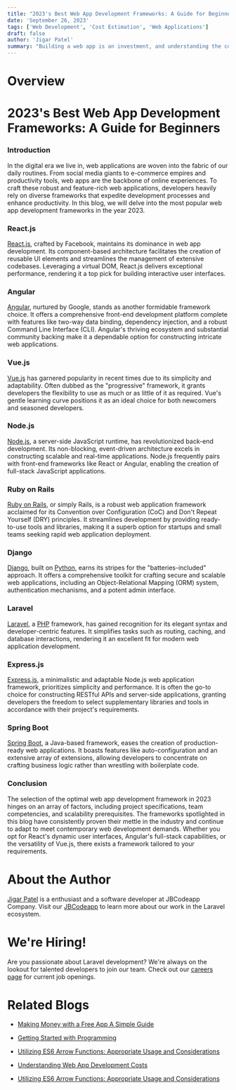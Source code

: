 ```yaml
---
title: "2023's Best Web App Development Frameworks: A Guide for Beginners"
date: 'September 26, 2023'
tags: ['Web Development', 'Cost Estimation', 'Web Applications']
draft: false
author: 'Jigar Patel'
summary: "Building a web app is an investment, and understanding the costs involved is crucial for planning and budgeting. In this blog post, we'll delve into the various factors that influence the cost of building a web app."
---
```


# Overview

<TOCInline toc={props.toc} exclude="Overview" toHeading={2} />

# 2023's Best Web App Development Frameworks: A Guide for Beginners

### Introduction

In the digital era we live in, web applications are woven into the fabric of our daily routines. From social media giants to e-commerce empires and productivity tools, web apps are the backbone of online experiences. To craft these robust and feature-rich web applications, developers heavily rely on diverse frameworks that expedite development processes and enhance productivity. In this blog, we will delve into the most popular web app development frameworks in the year 2023.

### React.js

[React.js](https://react.dev/), crafted by Facebook, maintains its dominance in web app development. Its component-based architecture facilitates the creation of reusable UI elements and streamlines the management of extensive codebases. Leveraging a virtual DOM, React.js delivers exceptional performance, rendering it a top pick for building interactive user interfaces.

### Angular

[Angular](https://angular.io/), nurtured by Google, stands as another formidable framework choice. It offers a comprehensive front-end development platform complete with features like two-way data binding, dependency injection, and a robust Command Line Interface (CLI). Angular's thriving ecosystem and substantial community backing make it a dependable option for constructing intricate web applications.

### Vue.js

[Vue.js](https://vuejs.org/) has garnered popularity in recent times due to its simplicity and adaptability. Often dubbed as the "progressive" framework, it grants developers the flexibility to use as much or as little of it as required. Vue's gentle learning curve positions it as an ideal choice for both newcomers and seasoned developers.

### Node.js

[Node.js](https://nodejs.org/en), a server-side JavaScript runtime, has revolutionized back-end development. Its non-blocking, event-driven architecture excels in constructing scalable and real-time applications. Node.js frequently pairs with front-end frameworks like React or Angular, enabling the creation of full-stack JavaScript applications.

### Ruby on Rails

[Ruby on Rails](https://rubyonrails.org/), or simply Rails, is a robust web application framework acclaimed for its Convention over Configuration (CoC) and Don't Repeat Yourself (DRY) principles. It streamlines development by providing ready-to-use tools and libraries, making it a superb option for startups and small teams seeking rapid web application deployment.

### Django

[Django](https://www.djangoproject.com/), built on [Python](https://www.python.org/), earns its stripes for the "batteries-included" approach. It offers a comprehensive toolkit for crafting secure and scalable web applications, including an Object-Relational Mapping (ORM) system, authentication mechanisms, and a potent admin interface.

### Laravel

[Laravel](https://laravel.com/), a [PHP](https://www.php.net/) framework, has gained recognition for its elegant syntax and developer-centric features. It simplifies tasks such as routing, caching, and database interactions, rendering it an excellent fit for modern web application development.

### Express.js

[Express.js](https://expressjs.com/), a minimalistic and adaptable Node.js web application framework, prioritizes simplicity and performance. It is often the go-to choice for constructing RESTful APIs and server-side applications, granting developers the freedom to select supplementary libraries and tools in accordance with their project's requirements.

### Spring Boot

[Spring Boot](https://spring.io/projects/spring-boot), a Java-based framework, eases the creation of production-ready web applications. It boasts features like auto-configuration and an extensive array of extensions, allowing developers to concentrate on crafting business logic rather than wrestling with boilerplate code.

### Conclusion

The selection of the optimal web app development framework in 2023 hinges on an array of factors, including project specifications, team competencies, and scalability prerequisites. The frameworks spotlighted in this blog have consistently proven their mettle in the industry and continue to adapt to meet contemporary web development demands. Whether you opt for React's dynamic user interfaces, Angular's full-stack capabilities, or the versatility of Vue.js, there exists a framework tailored to your requirements.

# About the Author

[Jigar Patel](https://expertlaravel.com) is a
enthusiast and a software developer at JBCodeapp Company. Visit our [JBCodeapp](https://jbcodeapp.com) to learn more about our work in the Laravel ecosystem.

# We're Hiring!

Are you passionate about Laravel development? We're always on the lookout for talented developers to join our team. Check out our [careers page](https://jbcodeapp.com) for current job openings.

# Related Blogs

- [Making Money with a Free App A Simple Guide](earn-money-free-app-simple-guide.mdx)

- [Getting Started with Programming](Getting-Started-with-Programming.mdx)

- [Utilizing ES6 Arrow Functions: Appropriate Usage and Considerations](Utilizing-ES6-Arrow-Functions-Appropriate-Usage-and-Considerations.mdx)

- [Understanding Web App Development Costs](web-app-development-costs)

- [Utilizing ES6 Arrow Functions: Appropriate Usage and Considerations](Utilizing-ES6-Arrow-Functions-Appropriate-Usage-and-Considerations)
